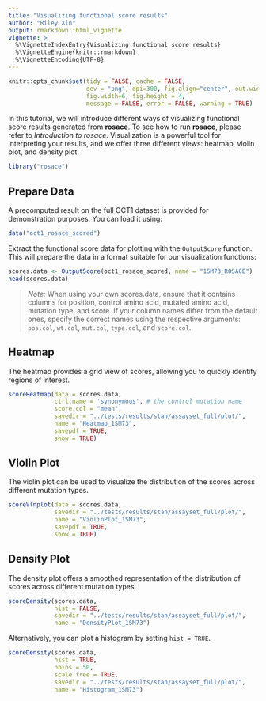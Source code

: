 ```yaml
---
title: "Visualizing functional score results"
author: "Riley Xin"
output: rmarkdown::html_vignette
vignette: >
  %\VignetteIndexEntry{Visualizing functional score results}
  %\VignetteEngine{knitr::rmarkdown}
  %\VignetteEncoding{UTF-8}
---
```


```r
knitr::opts_chunk$set(tidy = FALSE, cache = FALSE, 
                      dev = "png", dpi=300, fig.align="center", out.width = "100%",
                      fig.width=6, fig.height = 4,
                      message = FALSE, error = FALSE, warning = TRUE)
```	

In this tutorial, we will introduce different ways of visualizing functional score results generated from __rosace__. To see how to run __rosace__, please refer to *Introduction to rosace*. Visualization is a powerful tool for interpreting your results, and we offer three different views: heatmap, violin plot, and density plot.

```r
library("rosace")
```

## Prepare Data

A precomputed result on the full OCT1 dataset is provided for demonstration purposes. You can load it using:

```r
data("oct1_rosace_scored")
```

Extract the functional score data for plotting with the `OutputScore` function. This will prepare the data in a format suitable for our visualization functions:

```r
scores.data <- OutputScore(oct1_rosace_scored, name = "1SM73_ROSACE")
head(scores.data)
```
> *Note:* When using your own scores.data, ensure that it contains columns for position, control amino acid, mutated amino acid, mutation type, and score. If your column names differ from the default ones, specify the correct names using the respective arguments: `pos.col`, `wt.col`, `mut.col`, `type.col`, and `score.col`.

## Heatmap

The heatmap provides a grid view of scores, allowing you to quickly identify regions of interest. 

```r
scoreHeatmap(data = scores.data,
             ctrl.name = 'synonymous', # the control mutation name
             score.col = "mean",
             savedir = "../tests/results/stan/assayset_full/plot/", 
             name = "Heatmap_1SM73",
             savepdf = TRUE,
             show = TRUE)
```

## Violin Plot

The violin plot can be used to visualize the distribution of the scores across different mutation types.

```r
scoreVlnplot(data = scores.data, 
             savedir = "../tests/results/stan/assayset_full/plot/",
             name = "ViolinPlot_1SM73", 
             savepdf = TRUE, 
             show = TRUE)
```

## Density Plot

The density plot offers a smoothed representation of the distribution of scores across different
mutation types.

```r
scoreDensity(scores.data, 
             hist = FALSE,
             savedir = "../tests/results/stan/assayset_full/plot/", 
             name = "DensityPlot_1SM73")
```

Alternatively, you can plot a histogram by setting `hist = TRUE`.

```r
scoreDensity(scores.data,
             hist = TRUE,
             nbins = 50,
             scale.free = TRUE,
             savedir = "../tests/results/stan/assayset_full/plot/",
             name = "Histogram_1SM73")
```


